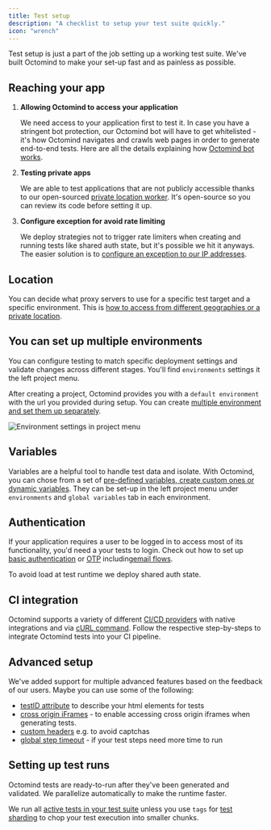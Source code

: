 ```yaml
---
title: Test setup
description: "A checklist to setup your test suite quickly."
icon: "wrench"
---
```


Test setup is just a part of the job setting up a working test suite. We've built Octomind to make your set-up fast and as painless as possible.

## Reaching your app

1. **Allowing Octomind to access your application**

   We need access to your application first to test it. In case you have a stringent bot protection, our Octomind bot will have to get whitelisted - it's how Octomind navigates and crawls web pages in order to generate end-to-end tests. Here are all the details explaining how [Octomind bot works](/advanced/octomind-bot).

2. **Testing private apps**

   We are able to test applications that are not publicly accessible thanks to our open-sourced [private location worker](/advanced/private-location). It's open-source so you can review its code before setting it up.

3. **Configure exception for avoid rate limiting**

   We deploy strategies not to trigger rate limiters when creating and running tests like shared auth state, but it's possible we hit it anyways. The easier solution is to [configure an exception to our IP addresses](/advanced/rate-limiting).

## Location

You can decide what proxy servers to use for a specific test target and a specific environment. This is [how to access from different geographies or a private location](/proxy/proxy-settings.mdx).

## You can set up multiple environments

You can configure testing to match specific deployment settings and validate changes across different stages. You'll find `environments` settings it the left project menu.

After creating a project, Octomind provides you with a `default environment` with the url you provided during setup. You can create [multiple environment and set them up separately](/account-view/environments).

<Frame caption="Environment settings in project menu, 03/2025">
  <img
    src="/images/build/environments-settings.png"
    alt="Environment settings in project menu"
  />
</Frame>

## Variables

Variables are a helpful tool to handle test data and isolate. With Octomind, you can chose from a set of [pre-defined variables, create custom ones or dynamic variables](/advanced/variables). They can be set-up in the left project menu under `environments` and `global variables` tab in each environment.

## Authentication

If your application requires a user to be logged in to access most of its functionality, you'd need a your tests to login. Check out how to set up [basic authentication](/advanced/basic-authentication) or [OTP](/advanced/2fa) including[email flows](/advanced/email-flows.mdx).

To avoid load at test runtime we deploy shared auth state.

## CI integration

Octomind supports a variety of different [CI/CD providers](/integrations/) with native integrations and via [cURL command](/integrations/quickstart-other).
Follow the respective step-by-steps to integrate Octomind tests into your CI pipeline.

## Advanced setup

We've added support for multiple advanced features based on the feedback of our users. Maybe you can use some of the following:

- [testID attribute](/runtime/testid-attribute) to describe your html elements for tests
- [cross origin iFrames](/advanced/cross-origin-iframes) - to enable accessing cross origin iframes when generating tests.
- [custom headers](/runtime/custom-headers) e.g. to avoid captchas
- [global step timeout](/get-started/execute-test-cases#test-timeout) - if your test steps need more time to run

## Setting up test runs

Octomind tests are ready-to-run after they've been generated and validated. We parallelize automatically to make the runtime faster.

We run all [active tests in your test suite](/maintain/mark-tests-as-active) unless you use `tags` for [test sharding](/get-started/execute-test-cases#test-sharding) to chop your test execution into smaller chunks.

